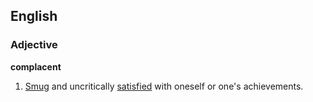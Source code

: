 ==English==

===Adjective===
'''complacent'''
# [[Smug]] and uncritically [[satisfied]] with oneself or one's achievements.